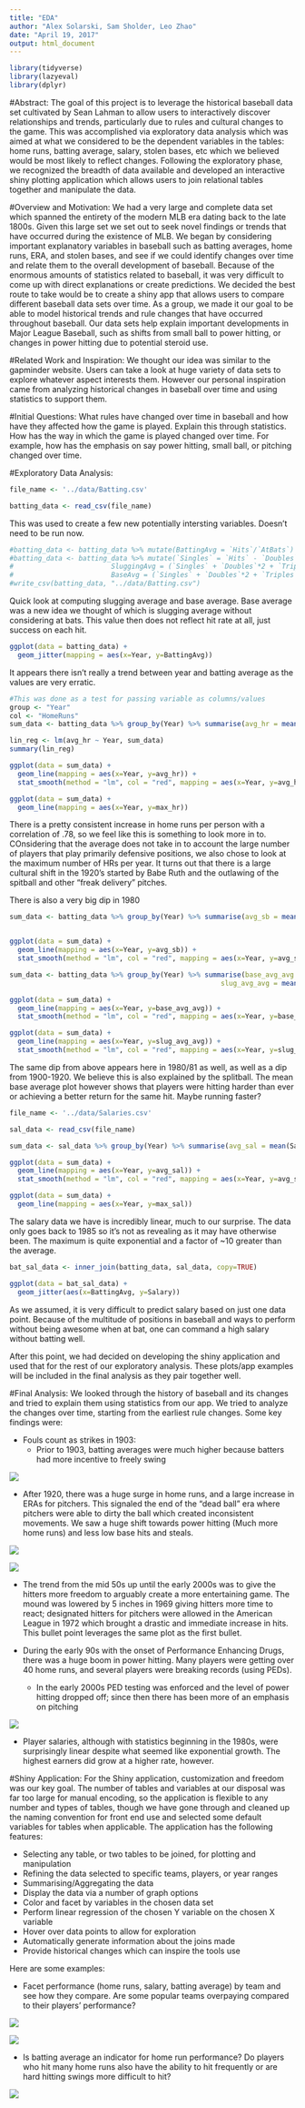 ```yaml
---
title: "EDA"
author: "Alex Solarski, Sam Sholder, Leo Zhao"
date: "April 19, 2017"
output: html_document
---
```


```r
library(tidyverse)
library(lazyeval)
library(dplyr)
```

#Abstract:
The goal of this project is to leverage the historical baseball data set cultivated by Sean Lahman to allow users to interactively discover relationships and trends, particularly due to rules and cultural changes to the game. This was accomplished via exploratory data analysis which was aimed at what we considered to be the dependent variables in the tables: home runs, batting average, salary, stolen bases, etc which we believed would be most likely to reflect changes. Following the exploratory phase, we recognized the breadth of data available and developed an interactive shiny plotting application which allows users to join relational tables together and manipulate the data.

#Overview and Motivation:
We had a very large and complete data set which spanned the entirety of the modern MLB era dating back to the late 1800s. Given this large set we set out to seek novel findings or trends that have occurred during the existence of MLB. We began by considering important explanatory variables in baseball such as batting averages, home runs, ERA, and stolen bases, and see if we could identify changes over time and relate them to the overall development of baseball. Because of the enormous amounts of statistics related to baseball, it was very difficult to come up with direct explanations or create predictions. We decided the best route to take would be to create a shiny app that allows users to compare different baseball data sets over time. As a group, we made it our goal to be able to model historical trends and rule changes that have occurred throughout baseball. Our data sets help explain important developments in Major League Baseball, such as shifts from small ball to power hitting, or changes in power hitting due to potential steroid use.

#Related Work and Inspiration:
We thought our idea was similar to the gapminder website. Users can take a look at huge variety of data sets to explore whatever aspect interests them. However our personal inspiration came from analyzing historical changes in baseball over time and using statistics to support them.

#Initial Questions:
What rules have changed over time in baseball and how have they affected how the game is played. Explain this through statistics.
How has the way in which the game is played changed over time. For example, how has the emphasis on say power hitting, small ball, or pitching changed over time.

#Exploratory Data Analysis:

```r
file_name <- '../data/Batting.csv'

batting_data <- read_csv(file_name)

```

This was used to create a few new potentially intersting variables. Doesn't need to be run now.
```r
#batting_data <- batting_data %>% mutate(BattingAvg = `Hits`/`AtBats`)
#batting_data <- batting_data %>% mutate(`Singles` = `Hits` - `Doubles` - `Triples` - `HomeRuns`,
#                        SluggingAvg = (`Singles` + `Doubles`*2 + `Triples`*3 + `HomeRuns`*4)/`AtBats`,
#                        BaseAvg = (`Singles` + `Doubles`*2 + `Triples`*3 + `HomeRuns`*4)/`Hits`)
#write_csv(batting_data, "../data/Batting.csv")
```

Quick look at computing slugging average and base average. Base average was a new idea we thought of which is slugging average without considering at bats. This value then does not reflect hit rate at all, just success on each hit.

```r
ggplot(data = batting_data) +
  geom_jitter(mapping = aes(x=Year, y=BattingAvg))
```


It appears there isn't really a trend between year and batting average as the values are very erratic. 

```r
#This was done as a test for passing variable as columns/values
group <- "Year"
col <- "HomeRuns"
sum_data <- batting_data %>% group_by(Year) %>% summarise(avg_hr = mean(HomeRuns, na.rm=TRUE), max_hr = max(HomeRuns, na.rm=TRUE))

lin_reg <- lm(avg_hr ~ Year, sum_data)
summary(lin_reg)

ggplot(data = sum_data) +
  geom_line(mapping = aes(x=Year, y=avg_hr)) +
  stat_smooth(method = "lm", col = "red", mapping = aes(x=Year, y=avg_hr))

ggplot(data = sum_data) +
  geom_line(mapping = aes(x=Year, y=max_hr))
```

There is a pretty consistent increase in home runs per person with a correlation of .78, so we feel like this is something to look more in to. COnsidering that the average does not take in to account the large number of players that play primarily defensive positions, we also chose to look at the maximum number of HRs per year. It turns out that there is a large cultural shift in the 1920's started by Babe Ruth and the outlawing of the spitball and other "freak delivery" pitches.

There is also a very big dip in 1980


```r
sum_data <- batting_data %>% group_by(Year) %>% summarise(avg_sb = mean(StolenBases))


ggplot(data = sum_data) +
  geom_line(mapping = aes(x=Year, y=avg_sb)) +
  stat_smooth(method = "lm", col = "red", mapping = aes(x=Year, y=avg_sb))
```


```r
sum_data <- batting_data %>% group_by(Year) %>% summarise(base_avg_avg = mean(BaseAvg, na.rm=TRUE),
                                                    slug_avg_avg = mean(SluggingAvg, na.rm=TRUE))

ggplot(data = sum_data) +
  geom_line(mapping = aes(x=Year, y=base_avg_avg)) +
  stat_smooth(method = "lm", col = "red", mapping = aes(x=Year, y=base_avg_avg))

ggplot(data = sum_data) +
  geom_line(mapping = aes(x=Year, y=slug_avg_avg)) +
  stat_smooth(method = "lm", col = "red", mapping = aes(x=Year, y=slug_avg_avg))
```

The same dip from above appears here in 1980/81 as well, as well as a dip from 1900-1920. We believe this is also explained by the splitball. The mean base average plot however shows that players were hitting harder than ever or achieving a better return for the same hit. Maybe running faster?

```r
file_name <- '../data/Salaries.csv'

sal_data <- read_csv(file_name)
```


```r
sum_data <- sal_data %>% group_by(Year) %>% summarise(avg_sal = mean(Salary), max_sal = max(Salary))

ggplot(data = sum_data) +
  geom_line(mapping = aes(x=Year, y=avg_sal)) +
  stat_smooth(method = "lm", col = "red", mapping = aes(x=Year, y=avg_sal))

ggplot(data = sum_data) +
  geom_line(mapping = aes(x=Year, y=max_sal))
```

The salary data we have is incredibly linear, much to our surprise. The data only goes back to 1985 so it's not as revealing as it may have otherwise been. The maximum is quite exponential and a factor of ~10 greater than the average.


```r
bat_sal_data <- inner_join(batting_data, sal_data, copy=TRUE)

ggplot(data = bat_sal_data) +
  geom_jitter(aes(x=BattingAvg, y=Salary))
```

As we assumed, it is very difficult to predict salary based on just one data point. Because of the multitude of positions in baseball and ways to perform without being awesome when at bat, one can command a high salary without batting well.


After this point, we had decided on developing the shiny application and used that for the rest of our exploratory analysis. These plots/app examples will be included in the final analysis as they pair together well.


#Final Analysis:
We looked through the history of baseball and its changes and tried to explain them using statistics from our app. We tried to analyze the changes over time, starting from the earliest rule changes. Some key findings were:

* Fouls count as strikes in 1903: 
    + Prior to 1903, batting averages were much higher because batters had more incentive to freely swing
    
![](../everything_else/mean_batting_avg_vs_year.PNG)

* After 1920, there was a huge surge in home runs, and a large increase in ERAs for pitchers. This signaled the end of the   “dead ball” era where pitchers were able to dirty the ball which created inconsistent movements. We saw a huge shift           towards power hitting (Much more home runs) and less low base hits and steals.

![](../everything_else/mean_homeruns_vs_year.PNG)

![](../everything_else/max_homeruns_vs_year.PNG)

* The trend from the mid 50s up until the early 2000s was to give the hitters more freedom to arguably create a more     entertaining game. The mound was lowered by 5 inches in 1969 giving hitters more time to react; designated hitters for pitchers were allowed in the American League in 1972 which brought a drastic and immediate increase in hits. This bullet point leverages the same plot as the first bullet.

* During the early 90s with the onset of Performance Enhancing Drugs, there was a huge boom in power hitting. Many players were getting over 40 home runs, and several players were breaking records (using PEDs).
    + In the early 2000s PED testing was enforced and the level of power hitting dropped off; since then there has been more of an emphasis on pitching
    
![](../everything_else/mean_base_avg_vs_year.PNG)

* Player salaries, although with statistics beginning in the 1980s, were surprisingly linear despite what seemed like exponential growth. The highest earners did grow at a higher rate, however.

#Shiny Application:
For the Shiny application, customization and freedom was our key goal. The number of tables and variables at our disposal was far too large for manual encoding, so the application is flexible to any number and types of tables, though we have gone through and cleaned up the naming convention for front end use and selected some default variables for tables when applicable. The application has the following features:

* Selecting any table, or two tables to be joined, for plotting and manipulation
* Refining the data selected to specific teams, players, or year ranges
* Summarising/Aggregating the data
* Display the data via a number of graph options
* Color and facet by variables in the chosen data set
* Perform linear regression of the chosen Y variable on the chosen X variable
* Hover over data points to allow for exploration
* Automatically generate information about the joins made
* Provide historical changes which can inspire the tools use

Here are some examples:

* Facet performance (home runs, salary, batting average) by team and see how they compare. Are some popular teams overpaying compared to their players' performance?

![](../everything_else/mean_salary_vs_year_teams.PNG)

![](../everything_else/mean_homeruns_vs_year_teams.PNG)

* Is batting average an indicator for home run performance? Do players who hit many home runs also have the ability to hit frequently or are hard hitting swings more difficult to hit?

![](../everything_else/homeruns_vs_batting_avg.PNG)

